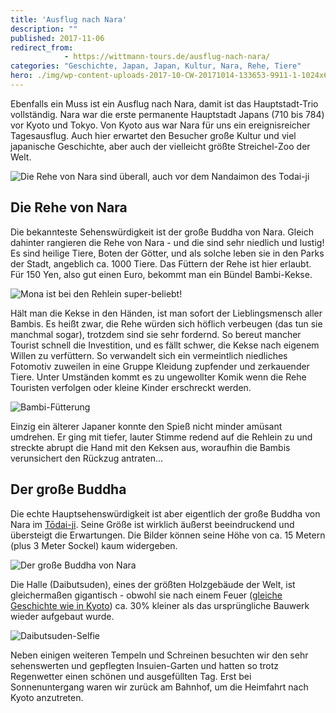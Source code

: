 ```yaml
---
title: 'Ausflug nach Nara'
description: ""
published: 2017-11-06
redirect_from: 
            - https://wittmann-tours.de/ausflug-nach-nara/
categories: "Geschichte, Japan, Japan, Kultur, Nara, Rehe, Tiere"
hero: ./img/wp-content-uploads-2017-10-CW-20171014-133653-9911-1-1024x683.jpg
---
```

Ebenfalls ein Muss ist ein Ausflug nach Nara, damit ist das Hauptstadt-Trio vollständig. Nara war die erste permanente Hauptstadt Japans (710 bis 784) vor Kyoto und Tokyo. Von Kyoto aus war Nara für uns ein ereignisreicher Tagesausflug. Auch hier erwartet den Besucher große Kultur und viel japanische Geschichte, aber auch der vielleicht größte Streichel-Zoo der Welt.

![Die Rehe von Nara sind überall, auch vor dem Nandaimon des Todai-ji](./img/wp-content-uploads-2017-10-CW-20171014-133653-9911-1-1024x683.jpg)

<!--more-->

## Die Rehe von Nara

Die bekannteste Sehenswürdigkeit ist der große Buddha von Nara. Gleich dahinter rangieren die Rehe von Nara - und die sind sehr niedlich und lustig! Es sind heilige Tiere, Boten der Götter, und als solche leben sie in den Parks der Stadt, angeblich ca. 1000 Tiere. Das Füttern der Rehe ist hier erlaubt. Für 150 Yen, also gut einen Euro, bekommt man ein Bündel Bambi-Kekse.

![Mona ist bei den Rehlein super-beliebt!](./img/wp-content-uploads-2017-10-CW-20171014-111518-9889-1-1024x1024.jpg)

Hält man die Kekse in den Händen, ist man sofort der Lieblingsmensch aller Bambis. Es heißt zwar, die Rehe würden sich höflich verbeugen (das tun sie manchmal sogar), trotzdem sind sie sehr fordernd. So bereut mancher Tourist schnell die Investition, und es fällt schwer, die Kekse nach eigenem Willen zu verfüttern. So verwandelt sich ein vermeintlich niedliches Fotomotiv zuweilen in eine Gruppe Kleidung zupfender und zerkauender Tiere. Unter Umständen kommt es zu ungewollter Komik wenn die Rehe Touristen verfolgen oder kleine Kinder erschreckt werden.

![Bambi-Fütterung](./img/wp-content-uploads-2017-10-CW-20171014-112055-9901-1-1024x683.jpg)

Einzig ein älterer Japaner konnte den Spieß nicht minder amüsant umdrehen. Er ging mit tiefer, lauter Stimme redend auf die Rehlein zu und streckte abrupt die Hand mit den Keksen aus, woraufhin die Bambis verunsichert den Rückzug antraten...

## Der große Buddha

Die echte Hauptsehenswürdigkeit ist aber eigentlich der große Buddha von Nara im [Tōdai-ji](https://de.wikipedia.org/wiki/T%C5%8Ddai-ji). Seine Größe ist wirklich äußerst beeindruckend und übersteigt die Erwartungen. Die Bilder können seine Höhe von ca. 15 Metern (plus 3 Meter Sockel) kaum widergeben.

![Der große Buddha von Nara](http://wittmann-tours.de/wp-content/uploads/2017/10/CW-20171014-135842-8176-HDR-1-1024x683.jpg)

Die Halle (Daibutsuden), eines der größten Holzgebäude der Welt, ist gleichermaßen gigantisch - obwohl sie nach einem Feuer ([gleiche Geschichte wie in Kyoto](http://wittmann-tours.de/kyoto-tempel-schreine-und-gaerten/)) ca. 30% kleiner als das ursprüngliche Bauwerk wieder aufgebaut wurde.

![Daibutsuden-Selfie](http://wittmann-tours.de/wp-content/uploads/2017/10/CW-20171014-144419-8198-1-1024x683.jpg)

Neben einigen weiteren Tempeln und Schreinen besuchten wir den sehr sehenswerten und gepflegten Insuien-Garten und hatten so trotz Regenwetter einen schönen und ausgefüllten Tag. Erst bei Sonnenuntergang waren wir zurück am Bahnhof, um die Heimfahrt nach Kyoto anzutreten.
